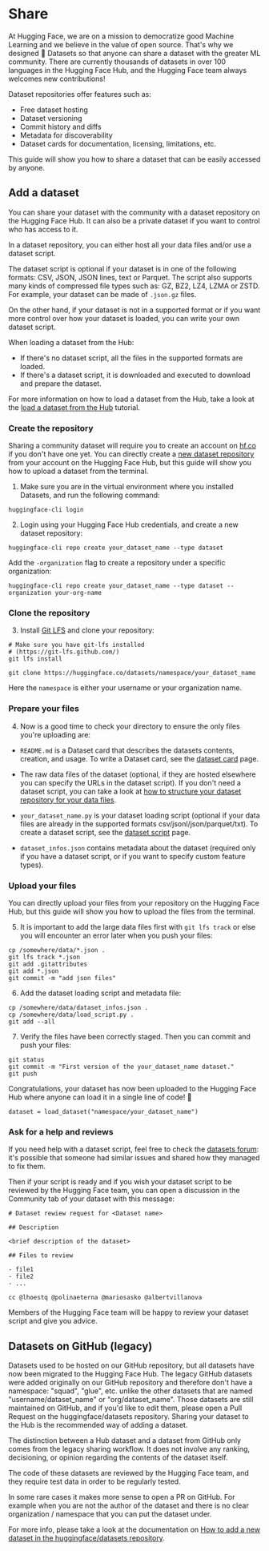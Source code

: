 # Share

At Hugging Face, we are on a mission to democratize good Machine Learning and we believe in the value of open source. That's why we designed 🤗 Datasets so that anyone can share a dataset with the greater ML community. There are currently thousands of datasets in over 100 languages in the Hugging Face Hub, and the Hugging Face team always welcomes new contributions!

Dataset repositories offer features such as:

- Free dataset hosting
- Dataset versioning
- Commit history and diffs
- Metadata for discoverability
- Dataset cards for documentation, licensing, limitations, etc.

This guide will show you how to share a dataset that can be easily accessed by anyone.

<a id='upload_dataset_repo'></a>

## Add a dataset

You can share your dataset with the community with a dataset repository on the Hugging Face Hub.
It can also be a private dataset if you want to control who has access to it.

In a dataset repository, you can either host all your data files and/or use a dataset script.

The dataset script is optional if your dataset is in one of the following formats: CSV, JSON, JSON lines, text or Parquet.
The script also supports many kinds of compressed file types such as: GZ, BZ2, LZ4, LZMA or ZSTD.
For example, your dataset can be made of `.json.gz` files.

On the other hand, if your dataset is not in a supported format or if you want more control over how your dataset is loaded, you can write your own dataset script.

When loading a dataset from the Hub:

- If there's no dataset script, all the files in the supported formats are loaded.
- If there's a dataset script, it is downloaded and executed to download and prepare the dataset.

For more information on how to load a dataset from the Hub, take a look at the [load a dataset from the Hub](./load_hub) tutorial.

### Create the repository

Sharing a community dataset will require you to create an account on [hf.co](https://huggingface.co/join) if you don't have one yet.
You can directly create a [new dataset repository](https://huggingface.co/login?next=%2Fnew-dataset) from your account on the Hugging Face Hub, but this guide will show you how to upload a dataset from the terminal.

1. Make sure you are in the virtual environment where you installed Datasets, and run the following command:

```
huggingface-cli login
```

2. Login using your Hugging Face Hub credentials, and create a new dataset repository:

```
huggingface-cli repo create your_dataset_name --type dataset
```

Add the `-organization` flag to create a repository under a specific organization:

```
huggingface-cli repo create your_dataset_name --type dataset --organization your-org-name
```

### Clone the repository

3. Install [Git LFS](https://git-lfs.github.com/) and clone your repository:

```
# Make sure you have git-lfs installed
# (https://git-lfs.github.com/)
git lfs install

git clone https://huggingface.co/datasets/namespace/your_dataset_name
```

Here the `namespace` is either your username or your organization name.

### Prepare your files

4. Now is a good time to check your directory to ensure the only files you're uploading are:

- `README.md` is a Dataset card that describes the datasets contents, creation, and usage. To write a Dataset card, see the [dataset card](dataset_card) page.

- The raw data files of the dataset (optional, if they are hosted elsewhere you can specify the URLs in the dataset script). If you don't need a dataset script, you can take a look at [how to structure your dataset repository for your data files](repository_structure).

- `your_dataset_name.py` is your dataset loading script (optional if your data files are already in the supported formats csv/jsonl/json/parquet/txt). To create a dataset script, see the [dataset script](dataset_script) page.

- `dataset_infos.json` contains metadata about the dataset (required only if you have a dataset script, or if you want to specify custom feature types).

### Upload your files

You can directly upload your files from your repository on the Hugging Face Hub, but this guide will show you how to upload the files from the terminal.

5. It is important to add the large data files first with `git lfs track` or else you will encounter an error later when you push your files:

```
cp /somewhere/data/*.json .
git lfs track *.json
git add .gitattributes
git add *.json
git commit -m "add json files"
```

6. Add the dataset loading script and metadata file:

```
cp /somewhere/data/dataset_infos.json .
cp /somewhere/data/load_script.py .
git add --all
```

7. Verify the files have been correctly staged. Then you can commit and push your files:

```
git status
git commit -m "First version of the your_dataset_name dataset."
git push
```

Congratulations, your dataset has now been uploaded to the Hugging Face Hub where anyone can load it in a single line of code! 🥳

```
dataset = load_dataset("namespace/your_dataset_name")
```

### Ask for a help and reviews

If you need help with a dataset script, feel free to check the [datasets forum](https://discuss.huggingface.co/c/datasets/10): it's possible that someone had similar issues and shared how they managed to fix them.

Then if your script is ready and if you wish your dataset script to be reviewed by the Hugging Face team, you can open a discussion in the Community tab of your dataset with this message:

```
# Dataset rewiew request for <Dataset name>

## Description

<brief description of the dataset>

## Files to review

- file1
- file2
- ...

cc @lhoestq @polinaeterna @mariosasko @albertvillanova
```

Members of the Hugging Face team will be happy to review your dataset script and give you advice.

## Datasets on GitHub (legacy)

Datasets used to be hosted on our GitHub repository, but all datasets have now been migrated to the Hugging Face Hub.
The legacy GitHub datasets were added originally on our GitHub repository and therefore don't have a namespace: "squad", "glue", etc. unlike the other datasets that are named "username/dataset_name" or "org/dataset_name".
Those datasets are still maintained on GitHub, and if you'd like to edit them, please open a Pull Request on the huggingface/datasets repository.
Sharing your dataset to the Hub is the recommended way of adding a dataset.

<Tip>

The distinction between a Hub dataset and a dataset from GitHub only comes from the legacy sharing workflow. It does not involve any ranking, decisioning, or opinion regarding the contents of the dataset itself.

</Tip>

The code of these datasets are reviewed by the Hugging Face team, and they require test data in order to be regularly tested.

In some rare cases it makes more sense to open a PR on GitHub. For example when you are not the author of the dataset and there is no clear organization / namespace that you can put the dataset under.

For more info, please take a look at the documentation on [How to add a new dataset in the huggingface/datasets repository](https://github.com/huggingface/datasets/blob/main/ADD_NEW_DATASET.md).
